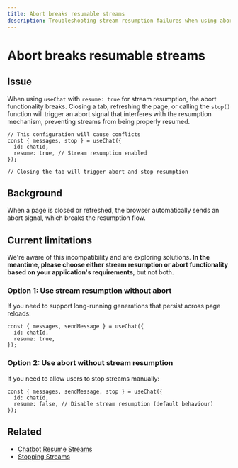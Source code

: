 ```yaml
---
title: Abort breaks resumable streams
description: Troubleshooting stream resumption failures when using abort functionality
---
```


# Abort breaks resumable streams

## Issue

When using `useChat` with `resume: true` for stream resumption, the abort functionality breaks. Closing a tab, refreshing the page, or calling the `stop()` function will trigger an abort signal that interferes with the resumption mechanism, preventing streams from being properly resumed.

```tsx
// This configuration will cause conflicts
const { messages, stop } = useChat({
  id: chatId,
  resume: true, // Stream resumption enabled
});

// Closing the tab will trigger abort and stop resumption
```

## Background

When a page is closed or refreshed, the browser automatically sends an abort signal, which breaks the resumption flow.

## Current limitations

We're aware of this incompatibility and are exploring solutions. **In the meantime, please choose either stream resumption or abort functionality based on your application's requirements**, but not both.

### Option 1: Use stream resumption without abort

If you need to support long-running generations that persist across page reloads:

```tsx
const { messages, sendMessage } = useChat({
  id: chatId,
  resume: true,
});
```

### Option 2: Use abort without stream resumption

If you need to allow users to stop streams manually:

```tsx
const { messages, sendMessage, stop } = useChat({
  id: chatId,
  resume: false, // Disable stream resumption (default behaviour)
});
```

## Related

- [Chatbot Resume Streams](/docs/ai-sdk-ui/chatbot-resume-streams)
- [Stopping Streams](/docs/advanced/stopping-streams)
